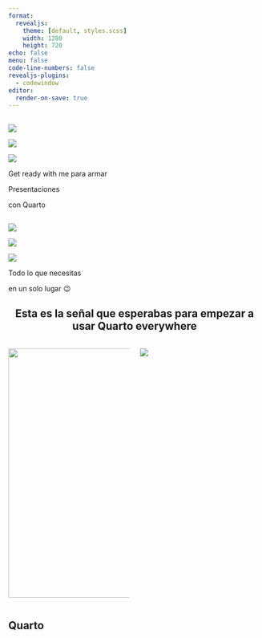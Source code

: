 ```yaml
---
format:
  revealjs: 
    theme: [default, styles.scss]
    width: 1280
    height: 720
echo: false
menu: false
code-line-numbers: false
revealjs-plugins:
  - codewindow
editor:
  render-on-save: true
---
```


##  {.center style="text-align: center;"}

::: wave3
![](assets/6.png)
:::

::: wave2
![](assets/5.png)
:::

::: wave1
![](assets/4.png)
:::

Get ready with me para armar

::: {.r-fit-text .title-text .text-pink}
Presentaciones

con [Quarto]{.flow-quarto}
:::

##  {.center style="text-align: center;"}

::: wave3
![](assets/6.png)
:::

::: wave2
![](assets/5.png)
:::

::: wave1
![](assets/4.png)
:::

::: {.r-fit-text .title-text .text-pink}
Todo lo que necesitas

[en un solo lugar]{.text-black} 😉
:::

## Esta es la señal que esperabas para empezar a usar Quarto everywhere {.center style="text-align: center;"}

::::: columns
::: {.column width="50%"}
![](assets/tacho.png){.bounce width="497"}
:::

::: {.column width="50%"}
![](assets/fan.png){.spin}
:::
:::::

## Quarto
